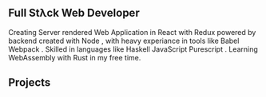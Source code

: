 
## Full Stλck Web Developer

Creating Server rendered Web Application in React <TextIcon src={ReactIcon} /> with Redux <TextIcon src={ReduxIcon} /> powered by backend created with Node <TextIcon src={NodeIcon} />, with heavy experiance in tools like Babel <TextIcon src={BabelIcon} /> Webpack <TextIcon src={WebpackIcon} />. Skilled in languages like Haskell <TextIcon src={HaskellIcon} /> JavaScript <TextIcon src={JSIcon} /> Purescript <TextIcon src={PSIcon} />. Learning WebAssembly <TextIcon src={WebAssembly} /> with Rust <TextIcon src={RustIcon} /> in my free time.

## Projects

<Links />
